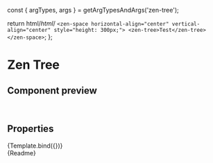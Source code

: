 const { argTypes, args } = getArgTypesAndArgs('zen-tree');

<Meta title="In progress/Tree" component="zen-tree" argTypes={argTypes} />

  return html/*html*/ `
    <zen-space horizontal-align="center" vertical-align="center" style="height: 300px;">
      <zen-tree>Test</zen-tree>
    </zen-space>
  `;
};

# Zen Tree

## Component preview

<br />

## Properties

<Canvas>
  <Story
    name="default"
    args={{
      ...args,
    }}
  >
    {Template.bind({})}
  </Story>
</Canvas>

<ArgsTable story="default" />

<div class="stencildoc" />
<Description>{Readme}</Description>
